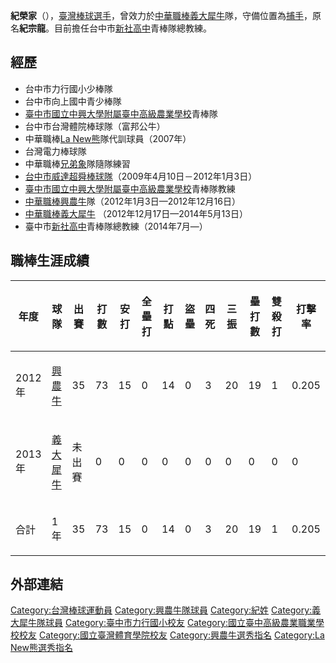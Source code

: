 {{Infobox 中華職棒選手|
bgcolor1=#A000B0|
bgcolor2=#A000B0|
textcolor1=white|
textcolor2=white|
name=紀榮家|
image=|
width=150|
position=捕手|
team=義大犀牛|
number=10|
bats=右|
throws=右|
birthdate={{birth_date_and_age|1985|3|26|mf=y}}|
birthplace={{TWN}}[[台中市|台中市]]|
debutdate=5月10日|
debutyear=2012年|
debutteam=興農牛|
statyear=2012年8月31日|
stat1label=[[打擊率|打擊率]]|
stat1value=0.205|
stat2label=[[全壘打|全壘打]]|
stat2value=0|
stat3label=[[打點|打點]]|
stat3value=14|
teams=<nowiki></nowiki>
*[[興農牛|興農牛]] （2012年－2012年）
*[[義大犀牛|義大犀牛]] (2013年－)
}}

'''紀榮家'''（{{bd|1985年|3月26日|||catIdx=C紀}}），[[臺灣|臺灣]][[棒球|棒球]][[選手|選手]]，曾效力於[[中華職棒|中華職棒]][[義大犀牛|義大犀牛]]隊，守備位置為[[捕手|捕手]]，原名'''紀宗龍'''。目前擔任台中市[[新社高中|新社高中]]青棒隊總教練。

==經歷==
*台中市力行國小少棒隊 
*台中市向上國中青少棒隊 
*[[臺中市|臺中市]][[國立中興大學附屬臺中高級農業學校|國立中興大學附屬臺中高級農業學校]]青棒隊 
*台中市台灣體院棒球隊（富邦公牛） 
*中華職棒[[La_New熊|La New熊]]隊代訓球員（2007年） 
*台灣電力棒球隊 
*中華職棒[[兄弟象|兄弟象]]隊隨隊練習 
*[[台中市威達超舜棒球隊|台中市威達超舜棒球隊]]（2009年4月10日－2012年1月3日） 
*[[臺中市|臺中市]][[國立中興大學附屬臺中高級農業學校|國立中興大學附屬臺中高級農業學校]]青棒隊教練 
*[[中華職棒|中華職棒]][[興農牛|興農牛]]隊（2012年1月3日—2012年12月16日）
*[[中華職棒|中華職棒]][[義大犀牛|義大犀牛]] （2012年12月17日—2014年5月13日）
*臺中市[[新社高中|新社高中]]青棒隊總教練（2014年7月—）

==職棒生涯成績==
{|border=1 width="800px"
!年度!!球隊!!出賽!!打數!!安打!!全壘打!!打點!!盜壘!!四死!!三振!!壘打數!!雙殺打!!打擊率 
|- align="center"
|2012年||[[興農牛|興農牛]]||35||73||15||0||14||0||3||20||19||1||0.205
|- align=middle
|2013年||[[義大犀牛|義大犀牛]]||未出賽||0||0||0||0||0||0||0||0||0||0
|- align=middle style="color:black; background-color:#A000B0"
!合計||1年||35||73||15||0||14||0||3||20||19||1||0.205
|}

==外部連結==
{{台灣棒球維基館}}
{{中華職棒球員資料|id=0000003204|name=紀榮家}}

{{棒球選手小作品}}
{{Taiwan-sport-bio-stub}}

{{DEFAULTSORT:Chi Jung Chia}}
[[Category:台灣棒球運動員|Category:台灣棒球運動員]]
[[Category:興農牛隊球員|Category:興農牛隊球員]]
[[Category:紀姓|Category:紀姓]]
[[Category:義大犀牛隊球員|Category:義大犀牛隊球員]]
[[Category:臺中市力行國小校友|Category:臺中市力行國小校友]]
[[Category:國立臺中高級農業職業學校校友|Category:國立臺中高級農業職業學校校友]]
[[Category:國立臺灣體育學院校友|Category:國立臺灣體育學院校友]]
[[Category:興農牛選秀指名|Category:興農牛選秀指名]]
[[Category:La_New熊選秀指名|Category:La New熊選秀指名]]